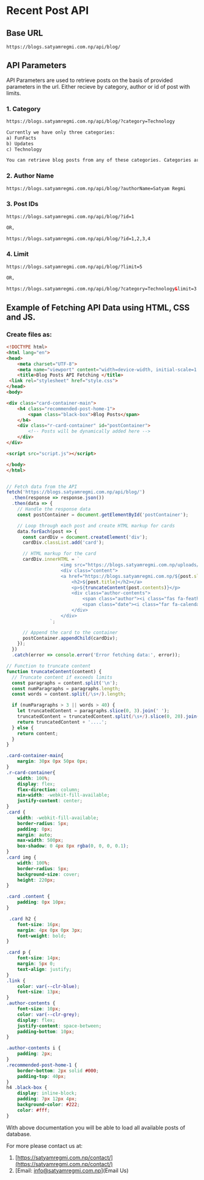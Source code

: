 # Recent Post API

## Base URL

```file filename="base url" {3} copy
https://blogs.satyamregmi.com.np/api/blog/
```

## API Parameters

API Parameters are used to retrieve posts on the basis of provided parameters in the url. Either recieve by category, author or id of post with limits.

### 1. Category 
```html filename="Category" {} copy
https://blogs.satyamregmi.com.np/api/blog/?category=Technology

Currently we have only three categories:
a) FunFacts
b) Updates
c) Technology

You can retrieve blog posts from any of these categories. Categories are case sensitive remember to use properly!!!
```

### 2. Author Name
```html filename="Author name" {} copy
https://blogs.satyamregmi.com.np/api/blog/?authorName=Satyam Regmi
```

### 3. Post IDs
```html filename="Id" {} copy
https://blogs.satyamregmi.com.np/api/blog/?id=1

OR,

https://blogs.satyamregmi.com.np/api/blog/?id=1,2,3,4
```

### 4. Limit
```html filename="limit" {} copy
https://blogs.satyamregmi.com.np/api/blog/?limit=5

OR,

https://blogs.satyamregmi.com.np/api/blog/?category=Technology&limit=3
```

## Example of Fetching API Data using HTML, CSS and JS.

### Create files as:
```html filename="index.html" {} copy
<!DOCTYPE html>
<html lang="en">
<head>
    <meta charset="UTF-8">
    <meta name="viewport" content="width=device-width, initial-scale=1.0">
    <title>Blog Posts API Fetching </title>
 <link rel="stylesheet" href="style.css">
</head>
<body>

<div class="card-container-main">
    <h4 class="recommended-post-home-1">
        <span class="black-box">Blog Posts</span>
    </h4>
    <div class="r-card-container" id="postContainer">
        <!-- Posts will be dynamically added here -->
    </div>
</div>

<script src="script.js"></script>

</body>
</html>
```

```js filename="script.js" copy

// Fetch data from the API
fetch('https://blogs.satyamregmi.com.np/api/blog/')
  .then(response => response.json())
  .then(data => {
    // Handle the response data
    const postContainer = document.getElementById('postContainer');

    // Loop through each post and create HTML markup for cards
    data.forEach(post => {
      const cardDiv = document.createElement('div');
      cardDiv.classList.add('card');

      // HTML markup for the card
      cardDiv.innerHTML = `
                    <img src="https://blogs.satyamregmi.com.np/uploads/${post.image}" alt="${post.title}" draggable="false">
                    <div class="content">
                    <a href="https://blogs.satyamregmi.com.np/${post.slug}/">
                        <h2>${post.title}</h2></a>
                        <p>${truncateContent(post.contents)}</p>
                        <div class="author-contents">
                            <span class="author"><i class="fas fa-feather"></i> ${post.authorName}</span>
                            <span class="date"><i class="far fa-calendar"></i> ${post.date}</span>
                        </div>
                    </div>
                `;

      // Append the card to the container
      postContainer.appendChild(cardDiv);
    });
  })
  .catch(error => console.error('Error fetching data:', error));

// Function to truncate content
function truncateContent(content) {
  // Truncate content if exceeds limits
  const paragraphs = content.split('\n');
  const numParagraphs = paragraphs.length;
  const words = content.split(/\s+/).length;

  if (numParagraphs > 3 || words > 40) {
    let truncatedContent = paragraphs.slice(0, 3).join(' ');
    truncatedContent = truncatedContent.split(/\s+/).slice(0, 20).join(' ');
    return truncatedContent + '....';
  } else {
    return content;
  }
}

```

```css filename="style.css" {} copy
.card-container-main{
    margin: 30px 0px 50px 0px;
}
.r-card-container{
    width: 100%;
    display: flex;
    flex-direction: column;
    min-width: -webkit-fill-available;
    justify-content: center;
}
.card {
    width: -webkit-fill-available;
    border-radius: 5px;
    padding: 0px;
    margin: auto;
    max-width: 500px;
    box-shadow: 0 4px 8px rgba(0, 0, 0, 0.1);
}
.card img {
    width: 100%;
    border-radius: 5px;
    background-size: cover;
    height: 220px;
}

.card .content {
    padding: 0px 10px;
}

 .card h2 {
    font-size: 16px;
    margin: 4px 0px 0px 3px;
    font-weight: bold;
}

.card p {
    font-size: 14px;
    margin: 5px 0;
    text-align: justify;
}
.link {
    color: var(--clr-blue);
    font-size: 13px;
}
.author-contents {
    font-size: 10px;
    color: var(--clr-grey);
    display: flex;
    justify-content: space-between;
    padding-bottom: 10px;
}

.author-contents i {
    padding: 2px;
}
.recommended-post-home-1 {
    border-bottom: 2px solid #000;
    padding-top: 40px;
}
h4 .black-box {
    display: inline-block;
    padding: 7px 12px 4px;
    background-color: #222;
    color: #fff;
}
```

With above documentation you will be able to load all available posts of database.

For more please contact us at:
1. [https://satyamregmi.com.np/contact/](https://satyamregmi.com.np/contact/)
2. [Email: info@satyamregmi.com.np](Email Us)
